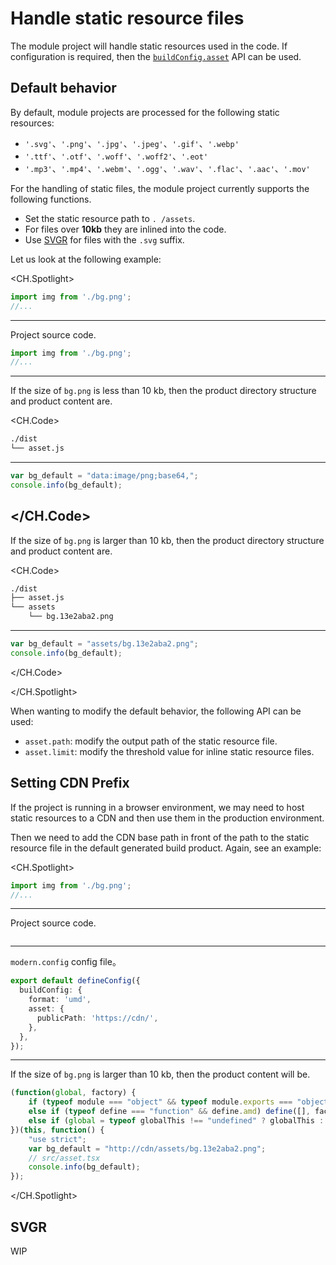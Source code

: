 # Handle static resource files

The module project will handle static resources used in the code. If configuration is required, then the [`buildConfig.asset`](/en/api/build-config#asset) API can be used.

## Default behavior

By default, module projects are processed for the following static resources:

* `'.svg'`、`'.png'`、`'.jpg'`、`'.jpeg'`、`'.gif'`、`'.webp'`
* `'.ttf'`、`'.otf'`、`'.woff'`、`'.woff2'`、`'.eot'`
* `'.mp3'`、`'.mp4'`、`'.webm'`、`'.ogg'`、`'.wav'`、`'.flac'`、`'.aac'`、`'.mov'`

For the handling of static files, the module project currently supports the following functions.

* Set the static resource path to `. /assets`.
* For files over **10kb** they are inlined into the code.
* Use [SVGR](https://react-svgr.com/) for files with the `.svg` suffix.

Let us look at the following example:

<CH.Spotlight>

``` ts ./src/asset.ts
import img from './bg.png';
//...
```

---
Project source code.

``` ts ./src/asset.ts
import img from './bg.png';
//...
```
---
If the size of `bg.png` is less than 10 kb, then the product directory structure and product content are.

<CH.Code>

``` bash
./dist
└── asset.js
```
---

``` js ./dist/asset.js
var bg_default = "data:image/png;base64,";
console.info(bg_default);
```
</CH.Code>
---

If the size of `bg.png` is larger than 10 kb, then the product directory structure and product content are.

<CH.Code>

``` bash
./dist
├── asset.js
└── assets
    └── bg.13e2aba2.png
```
---

``` js ./dist/asset.js
var bg_default = "assets/bg.13e2aba2.png";
console.info(bg_default);
```
</CH.Code>

</CH.Spotlight>

When wanting to modify the default behavior, the following API can be used:

* `asset.path`: modify the output path of the static resource file.
* `asset.limit`: modify the threshold value for inline static resource files.

## Setting CDN Prefix

If the project is running in a browser environment, we may need to host static resources to a CDN and then use them in the production environment.

Then we need to add the CDN base path in front of the path to the static resource file in the default generated build product. Again, see an example:

<CH.Spotlight>

``` ts ./src/asset.ts
import img from './bg.png';
//...
```

---
Project source code.

``` ts ./src/asset.ts
```
---

`modern.config` config file。

``` ts ./modern.config.ts
export default defineConfig({
  buildConfig: {
    format: 'umd',
    asset: {
      publicPath: 'https://cdn/',
    },
  },
});
```

---

If the size of `bg.png` is larger than 10 kb, then the product content will be.

``` js ./dist/asset.js focus=7:7
(function(global, factory) {
    if (typeof module === "object" && typeof module.exports === "object") factory();
    else if (typeof define === "function" && define.amd) define([], factory);
    else if (global = typeof globalThis !== "undefined" ? globalThis : global || self) factory();
})(this, function() {
    "use strict";
    var bg_default = "http://cdn/assets/bg.13e2aba2.png";
    // src/asset.tsx
    console.info(bg_default);
});
```

</CH.Spotlight>

## SVGR

WIP
